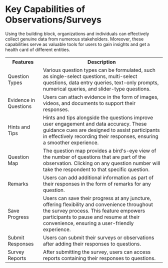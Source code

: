 
# Key Capabilities of Observations/Surveys

Using the <ProductName /> building block,  organizations and individuals can effectively collect genuine data from numerous stakeholders. Moreover, these capabilities serve as valuable tools for users to gain insights and get a health card of different entities.

<table>
<tr>
    <th>Features</th>
    <th>Description</th>
</tr>
<tr>
    <td>Question Types</td>
    <td>Various question types can be formulated, such as single-select questions, multi-select questions, data entry queries, text-only prompts, numerical queries, and slider-type questions.</td>
</tr>
<tr>
    <td>Evidence in Questions</td>
    <td>Users can attach evidence in the form of images, videos, and documents to support their responses.</td>
</tr>
<tr>
    <td>Hints and Tips</td>
    <td>Hints and tips alongside the questions improve user engagement and data accuracy. These guidance cues are designed to assist participants in effectively recording their responses, ensuring a smoother experience.</td>
</tr>
<tr>
    <td>Question Map</td>
    <td>The question map provides a bird's-eye view of the number of questions that are part of the observation. Clicking on any question number will take the respondent to that specific question.</td>
</tr>
<tr>
    <td>Remarks</td>
    <td>Users can add additional information as part of their responses in the form of remarks for any question.</td>
</tr>
<tr>
    <td>Save Progress</td>
    <td>Users can save their progress at any juncture, offering flexibility and convenience throughout the survey process. This feature empowers participants to pause and resume at their convenience, ensuring a user-friendly experience.</td>
</tr>
<tr>
    <td>Submit Responses</td>
    <td>Users can submit their surveys or observations after adding their responses to questions.</td>
</tr>
<tr>
    <td>Survey Reports</td>
    <td>After submitting the survey, users can access reports containing their responses to questions.</td>
</tr>
</table>